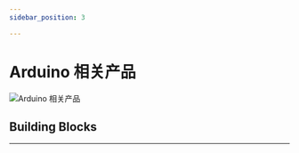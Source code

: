 ```yaml
---
sidebar_position: 3

---
```






# Arduino 相关产品

![Arduino 相关产品](./images/arduino-wiki.png)

## Building Blocks
---

<cardbox>
  <card
    href="./building-blocks/nezhaa-inventors-kit/"
    title="哪吒A科学套装"
    description="小小科学家(Starter Kit)套件是ELECFREAKS团队出品的micro:bit入门套件。
ElecFreaks Micro：bit 小小科学家专为那些学习电路和编程知识的人们而设计。 该套件提供了一些基本的电子元件，如LED，按钮，蜂鸣器，温度传感器，舵机和电机等。 Micro：bit小小科学家套件可以帮助您进入一个美好的电子世界。"
    img={nezhaa_inventors_kit_Icon}
  />
</cardbox>
